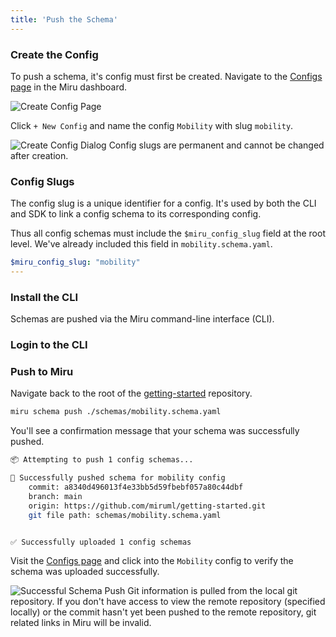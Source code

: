 ```yaml
---
title: 'Push the Schema'
---
```



### Create the Config
To push a schema, it's config must first be created. Navigate to the [Configs page](https://configs.miruml.com/configs) in the Miru dashboard.

<Frame>
    <img 
        src="/images/getting-started/create-config-page.png" 
        alt="Create Config Page" 
    />
</Frame>

Click `+ New Config` and name the config `Mobility` with slug `mobility`.

<Frame>
    <img
        src="/images/getting-started/create-config-dialog.png" 
        alt="Create Config Dialog" 
    />
</Frame>

<Warning>
    Config slugs are permanent and cannot be changed after creation.
</Warning>

### Config Slugs
The config slug is a unique identifier for a config. It's used by both the CLI and SDK to link a config schema to its corresponding config.

Thus all config schemas must include the `$miru_config_slug` field at the root level. We've
already included this field in `mobility.schema.yaml`.

```yaml mobility.schema.yaml
$miru_config_slug: "mobility"
---
```

### Install the CLI

Schemas are pushed via the Miru command-line interface (CLI).

<InstallInstructions />

### Login to the CLI

<LoginInstructions />


### Push to Miru
Navigate back to the root of the [getting-started](https://github.com/miruml/getting-started) 
repository.

```bash
miru schema push ./schemas/mobility.schema.yaml
```

You'll see a confirmation message that your schema was successfully pushed.

```bash
📦 Attempting to push 1 config schemas...

🏁 Successfully pushed schema for mobility config
    commit: a8340d496013f4e33bb5d59fbebf057a80c44dbf
    branch: main
    origin: https://github.com/miruml/getting-started.git
    git file path: schemas/mobility.schema.yaml


✅ Successfully uploaded 1 config schemas
```

Visit the [Configs page](https://configs.miruml.com/configs) and click into the 
`Mobility` config to verify the schema was uploaded successfully.

<Frame>
    <img 
        src="/images/getting-started/config-schemas-page.png" 
        alt="Successful Schema Push" 
    />
</Frame>

<Warning>
    Git information is pulled from the local git repository. If you don't have access to view the remote repository (specified locally) or the commit hasn't yet been pushed to the remote repository, git related links in Miru will be invalid.
</Warning>
